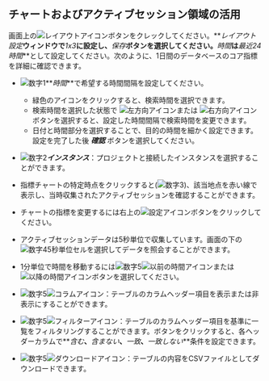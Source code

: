 ## チャートおよびアクティブセッション領域の活用

画面上の![レイアウトアイコン](/img/ico-layout-set.svg)ボタンをクレックしてください。**_レイアウト設定_**ウィンドウで**_1x3_**に設定し、**_保存_**ボタンを選択してください。**_時間_**は**_最近24時間_**として設定してください。次のように、1日間のデータベースのコア指標を詳細に確認できます。

<ProdImg img='db-count-trend-1x3.png' desc='カウント推移' />

-   ![数字1](/img/number-01.png)**_時間_**で希望する時間間隔を設定してください。

    -   緑色のアイコンをクリックすると、検索時間を選択できます。
    -   検索時間を選択した状態で ![左方向アイコン](/img/left-arrow.svg)または ![右方向アイコン](/img/right-arrow.svg)ボタンを選択すると、設定した時間間隔で検索時間を変更できます。
    -   日付と時間部分を選択することで、目的の時間を細かく設定できます。 設定を完了した後 **_確認_** ボタンを選択してください。

-   ![数字2](/img/number-02.png)**_インスタンス_**：プロジェクトと接続したインスタンスを選択することができます。

-   指標チャートの特定時点をクリックすると(![数字3](/img/number-03.png))、該当地点を赤い線で表示し、当時収集されたアクティブセッションを確認することができます。 

-   チャートの指標を変更するには右上の![設定アイコン](/img/ico-setting.svg)ボタンをクリックしてください。 

-   アクティブセッションデータは5秒単位で収集しています。画面の下の![数字4](/img/number-04.png)5秒単位セルを選択してデータを照会することができます。

-   1分単位で時間を移動するには![数字5](/img/number-05.png)![以前の時間アイコン](/img/ico-left-time.svg)または![以降の時間アイコン](/img/ico-right-time.svg)ボタンを選択してください。

-   ![数字5](/img/number-05.png)![コラムアイコン](/img/ico-column.svg)：テーブルのカラムヘッダー項目を表示または非表示にすることができます。

-   ![数字5](/img/number-05.png)![フィルターアイコン](/img/ico-filter.svg)：テーブルのカラムヘッダー項目を基準に一覧をフィルタリングすることができます。ボタンをクリックすると、各ヘッダーカラムで**_含む_**、**_含まない_**、**_一致_**、**_一致しない_**条件を設定できます。

-   ![数字5](/img/number-05.png)![ダウンロードアイコン](/img/ico-download.svg)：テーブルの内容をCSVファイルとしてダウンロードできます。
